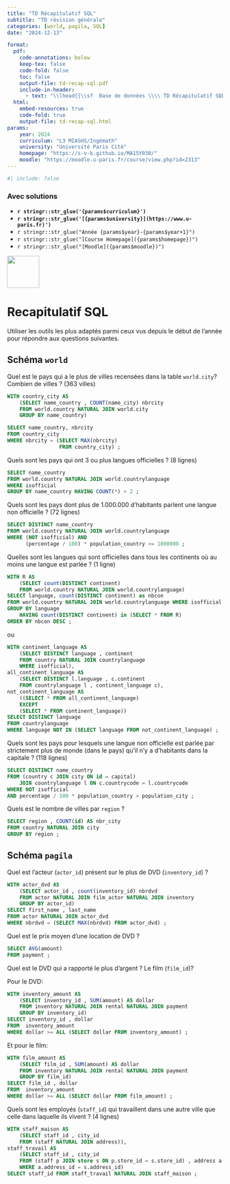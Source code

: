 ```yaml
---
title: "TD Récapitulatif SQL"
subtitle: "TD révision générale"
categories: [world, pagila, SQL]
date: "2024-12-13"

format:
  pdf:
    code-annotations: below
    keep-tex: false
    code-fold: false
    toc: false
    output-file: td-recap-sql.pdf
    include-in-header:
      - text: "\\lhead{{\\sf  Base de données \\\\ TD Récapitulatif SQL }}"
  html:
    embed-resources: true
    code-fold: true
    output-file: td-recap-sql.html
params:
    year: 2024 
    curriculum: "L3 MIASHS/Ingémath"
    university: "Université Paris Cité"
    homepage: "https://s-v-b.github.io/MA15Y030/"
    moodle: "https://moodle.u-paris.fr/course/view.php?id=2313"
---
```



```r
#| include: false
```

::: {.content-visible when-profile='solution'} 

::: {.callout-warning}

### Avec solutions

::: 

:::


::: {layout="[80,20]"}

::: {#first-column}


- **`r stringr::str_glue('{params$curriculum}')`**
- **`r stringr::str_glue('[{params$university}](https://www.u-paris.fr)')`**
- `r stringr::str_glue("Année {params$year}-{params$year+1}")`
- `r stringr::str_glue("[Course Homepage]({params$homepage})")`  
- `r stringr::str_glue("[Moodle]({params$moodle})")`

::: 

::: {#second-column}
![](../images/UniversiteParis_monogramme_couleur_RVB.png){align="right" style="size:50px;" width=75}
:::

:::



# Recapitulatif SQL

Utiliser les outils les plus adaptés parmi ceux vus depuis le début de l'année pour répondre aux questions suivantes.

## Schéma `world`

::: {.callout-note title="Question"}

Quel est le pays qui a le plus de villes recensées dans la table `world.city`? Combien de villes ? (363 villes)

:::


::: {.content-visible when-profile="solution"}

::::: {.callout-tip title="Solution"}

```.sql
WITH country_city AS
	(SELECT name_country , COUNT(name_city) nbrcity
	FROM world.country NATURAL JOIN world.city
	GROUP BY name_country)

SELECT name_country, nbrcity
FROM country_city
WHERE nbrcity = (SELECT MAX(nbrcity) 
				 FROM country_city) ;
```

::::: 
:::

::: {.callout-note title="Question"}

Quels sont les pays qui ont $3$ ou plus langues officielles ? (8 lignes)

:::

::: {.content-visible when-profile="solution"}

::::: {.callout-tip title="Solution"}

```.sql
SELECT name_country
FROM world.country NATURAL JOIN world.countrylanguage
WHERE isofficial
GROUP BY name_country HAVING COUNT(*) > 2 ;
```

:::::

:::


::: {.callout-note title="Question"}

Quels sont les pays dont plus de $1.000.000$ d'habitants parlent une langue non officielle ? (72 lignes)

:::

::: {.content-visible when-profile="solution"}

::::: {.callout-tip title="Solution"}

```.sql
SELECT DISTINCT name_country
FROM world.country NATURAL JOIN world.countrylanguage
WHERE (NOT isofficial) AND 
	  (percentage / 100) * population_country >= 1000000 ;
```

:::::

:::


::: {.callout-note title="Question"}

Quelles sont les langues qui sont officielles dans tous les continents où au moins une langue est parlée ? (1 ligne)

:::

::: {.content-visible when-profile="solution"}

::::: {.callout-tip title="Solution"}


```.sql
WITH R AS
	(SELECT count(DISTINCT continent)
	FROM world.country NATURAL JOIN world.countrylanguage)
SELECT language, count(DISTINCT continent) as nbcon
FROM world.country NATURAL JOIN world.countrylanguage WHERE isofficial
GROUP BY language
	HAVING count(DISTINCT continent) in (SELECT * FROM R)
ORDER BY nbcon DESC ;
```

:::::

ou

::::: {.callout-tip title="Solution"}

```.sql
WITH continent_language AS
	(SELECT DISTINCT language , continent
	FROM country NATURAL JOIN countrylanguage
	WHERE isofficial),
all_continent_language AS
	(SELECT DISTINCT l.language , c.continent
	FROM countrylanguage l , continent_language c),
not_continent_language AS
	((SELECT * FROM all_continent_language)
	EXCEPT
	(SELECT * FROM continent_language))
SELECT DISTINCT language
FROM countrylanguage
WHERE language NOT IN (SELECT language FROM not_continent_language) ;
```

:::::

:::


::: {.callout-note title="Question"} 

Quels sont les pays pour lesquels une langue non officielle est parlée par strictement plus de monde (dans le pays) qu'il n'y a d'habitants dans la capitale ? (118 lignes)

:::

::: {.content-visible when-profile="solution"}

::::: {.callout-tip title="Solution"}

```.sql
SELECT DISTINCT name_country
FROM (country c JOIN city ON id = capital)
	JOIN countrylanguage l ON c.countrycode = l.countrycode
WHERE NOT isofficial
AND percentage / 100 * population_country > population_city ;
```

:::::

:::

::: {.callout-note title="Question"}

Quels est le nombre de villes par ` region` ?

:::


::: {.content-visible when-profile="solution"}

::::: {.callout-tip title="Solution"}

```.sql
SELECT region , COUNT(id) AS nbr_city
FROM country NATURAL JOIN city
GROUP BY region ;
```

:::::

:::



## Schéma `pagila`

<!-- ![Pattes de corbeau](/images/pagila_full.png) -->


::: {.callout-note title="Question"}

Quel est l'acteur (`actor_id`) présent sur le plus de DVD (`inventory_id`) ?

:::

::: {.content-visible when-profile="solution"}

::::: {.callout-tip title="Solution"}

```.sql
WITH actor_dvd AS
	(SELECT actor_id , count(inventory_id) nbrdvd
	FROM actor NATURAL JOIN film_actor NATURAL JOIN inventory
	GROUP BY actor_id)
SELECT first_name , last_name
FROM actor NATURAL JOIN actor_dvd
WHERE nbrdvd = (SELECT MAX(nbrdvd) FROM actor_dvd) ;
```

:::::

:::


::: {.callout-note title="Question"}

Quel est le prix moyen d'une location de DVD ?

:::

::: {.content-visible when-profile="solution"}

::::: {.callout-tip title="Solution"}

```.sql
SELECT AVG(amount) 
FROM payment ;
```

:::::

:::

::: {.callout-note title="Question"}

Quel est le DVD qui a rapporté le plus d'argent ? Le film  (`film_id`)?

:::

::: {.content-visible when-profile="solution"}

::::: {.callout-tip title="Solution"}

Pour le DVD:

```.sql
WITH inventory_amount AS
	(SELECT inventory_id , SUM(amount) AS dollar
	FROM inventory NATURAL JOIN rental NATURAL JOIN payment
	GROUP BY inventory_id)
SELECT inventory_id , dollar
FROM  inventory_amount
WHERE dollar >= ALL (SELECT dollar FROM inventory_amount) ;
```

:::::


::::: {.callout-tip title="Solution"}

Et pour le film:


```.sql
WITH film_amount AS
	(SELECT film_id , SUM(amount) AS dollar
	FROM inventory NATURAL JOIN rental NATURAL JOIN payment
	GROUP BY film_id)
SELECT film_id , dollar
FROM  inventory_amount
WHERE dollar >= ALL (SELECT dollar FROM film_amount) ;
```

:::::

:::


::: {.callout-note title="Question"}

Quels sont les employés (`staff_id`) qui travaillent dans une autre ville que celle dans laquelle ils vivent ? (4 lignes)

:::

::: {.content-visible when-profile="solution"}

::::: {.callout-tip title="Solution"}

```.sql
WITH staff_maison AS
	(SELECT staff_id , city_id
	FROM (staff NATURAL JOIN address)),
staff_travail AS
	(SELECT staff_id , city_id
	FROM (staff p JOIN store s ON p.store_id = s.store_id) , address a
	WHERE a.address_id = s.address_id)
SELECT staff_id FROM staff_travail NATURAL JOIN staff_maison ;
```

:::::

:::
